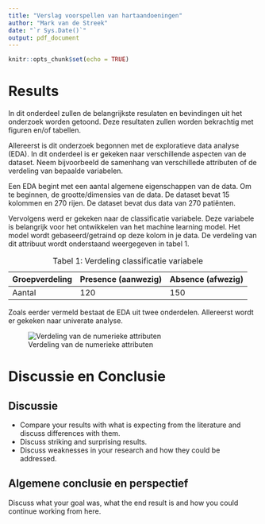 ```yaml
---
title: "Verslag voorspellen van hartaandoeningen"
author: "Mark van de Streek"
date: "`r Sys.Date()`"
output: pdf_document
---
```


```r
knitr::opts_chunk$set(echo = TRUE)
```

# Results

In dit onderdeel zullen de belangrijkste resulaten en bevindingen uit het onderzoek worden getoond. Deze resultaten zullen worden bekrachtig met figuren en/of tabellen.

Allereerst is dit onderzoek begonnen met de exploratieve data analyse (EDA). In dit onderdeel is er gekeken naar verschillende aspecten van de dataset. Neem bijvoorbeeld de samenhang van verschillede attributen of de verdeling van bepaalde variabelen.

Een EDA begint met een aantal algemene eigenschappen van de data. Om te beginnen, de grootte/dimensies van de data. De dataset bevat 15 kolommen en 270 rijen. De dataset bevat dus data van 270 patiënten.

Vervolgens werd er gekeken naar de classificatie variabele. Deze variabele is belangrijk voor het ontwikkelen van het machine learning model. Het model wordt gebaseerd/getraind op deze kolom in je data. De verdeling van dit attribuut wordt onderstaand weergegeven in tabel 1.

| Groepverdeling | Presence (aanwezig) | Absence (afwezig) |
|----------------|---------------------|-------------------|
| Aantal         | 120                 | 150               |

: Tabel 1: Verdeling classificatie variabele

Zoals eerder vermeld bestaat de EDA uit twee onderdelen. Allereerst wordt er gekeken naar univerate analyse.

![Verdeling van de numerieke attributen](images/00008c.png)

# Discussie en Conclusie

## Discussie

-   Compare your results with what is expecting from the literature and discuss differences with them.
-   Discuss striking and surprising results.
-   Discuss weaknesses in your research and how they could be addressed.

## Algemene conclusie en perspectief

Discuss what your goal was, what the end result is and how you could continue working from here.
